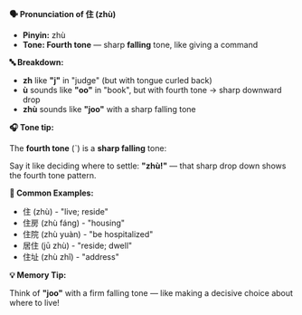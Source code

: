 **🗣️ Pronunciation of 住 (zhù)**

- **Pinyin:** zhù
- **Tone: Fourth tone** — sharp **falling** tone, like giving a command

**🔤 Breakdown:**

- **zh** like **"j"** in "judge" (but with tongue curled back)
- **ù** sounds like **"oo"** in "book", but with fourth tone → sharp downward drop
- **zhù** sounds like **"joo"** with a sharp falling tone

**🎧 Tone tip:**

The **fourth tone** (ˋ) is a **sharp falling** tone:

Say it like deciding where to settle: **"zhù!"** — that sharp drop down shows the fourth tone
pattern.

**📝 Common Examples:**

- 住 (zhù) - "live; reside"
- 住房 (zhù fáng) - "housing"
- 住院 (zhù yuàn) - "be hospitalized"
- 居住 (jū zhù) - "reside; dwell"
- 住址 (zhù zhǐ) - "address"

**💡 Memory Tip:**

Think of **"joo"** with a firm falling tone — like making a decisive choice about where to live!
